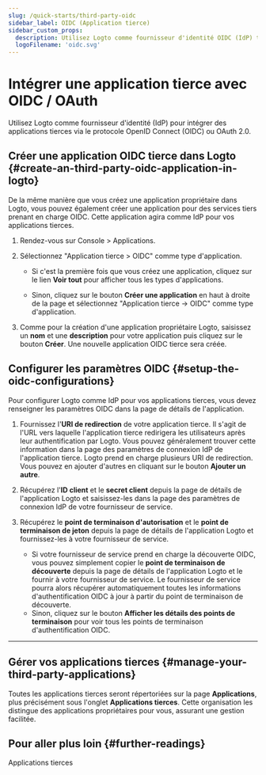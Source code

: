 ```yaml
---
slug: /quick-starts/third-party-oidc
sidebar_label: OIDC (Application tierce)
sidebar_custom_props:
  description: Utilisez Logto comme fournisseur d'identité OIDC (IdP) tiers pour votre application.
  logoFilename: 'oidc.svg'
---
```



# Intégrer une application tierce avec OIDC / OAuth

Utilisez Logto comme fournisseur d'identité (IdP) pour intégrer des applications tierces via le protocole OpenID Connect (OIDC) ou OAuth 2.0.

## Créer une application OIDC tierce dans Logto \{#create-an-third-party-oidc-application-in-logto}

De la même manière que vous créez une application propriétaire dans Logto, vous pouvez également créer une application pour des services tiers prenant en charge OIDC. Cette application agira comme IdP pour vos applications tierces.

1. Rendez-vous sur <CloudLink to="/applications">Console > Applications</CloudLink>.

2. Sélectionnez "Application tierce > OIDC" comme type d'application.

   - Si c'est la première fois que vous créez une application, cliquez sur le lien **Voir tout** pour afficher tous les types d'applications.

   - Sinon, cliquez sur le bouton **Créer une application** en haut à droite de la page et sélectionnez "Application tierce -> OIDC" comme type d'application.

3. Comme pour la création d'une application propriétaire Logto, saisissez un **nom** et une **description** pour votre application puis cliquez sur le bouton **Créer**. Une nouvelle application OIDC tierce sera créée.

## Configurer les paramètres OIDC \{#setup-the-oidc-configurations}

Pour configurer Logto comme IdP pour vos applications tierces, vous devez renseigner les paramètres OIDC dans la page de détails de l'application.

1. Fournissez l'**URI de redirection** de votre application tierce. Il s'agit de l'URL vers laquelle l'application tierce redirigera les utilisateurs après leur authentification par Logto. Vous pouvez généralement trouver cette information dans la page des paramètres de connexion IdP de l'application tierce. Logto prend en charge plusieurs URI de redirection. Vous pouvez en ajouter d'autres en cliquant sur le bouton **Ajouter un autre**.

2. Récupérez l'**ID client** et le **secret client** depuis la page de détails de l'application Logto et saisissez-les dans la page des paramètres de connexion IdP de votre fournisseur de service.

3. Récupérez le **point de terminaison d'autorisation** et le **point de terminaison de jeton** depuis la page de détails de l'application Logto et fournissez-les à votre fournisseur de service.

   - Si votre fournisseur de service prend en charge la découverte OIDC, vous pouvez simplement copier le **point de terminaison de découverte** depuis la page de détails de l'application Logto et le fournir à votre fournisseur de service. Le fournisseur de service pourra alors récupérer automatiquement toutes les informations d'authentification OIDC à jour à partir du point de terminaison de découverte.
   - Sinon, cliquez sur le bouton **Afficher les détails des points de terminaison** pour voir tous les points de terminaison d'authentification OIDC.

---

<QuickStartsReference />

## Gérer vos applications tierces \{#manage-your-third-party-applications}

Toutes les applications tierces seront répertoriées sur la page **Applications**, plus précisément sous l'onglet **Applications tierces**. Cette organisation les distingue des applications propriétaires pour vous, assurant une gestion facilitée.

## Pour aller plus loin \{#further-readings}

<Url href="/integrate-logto/third-party-applications">Applications tierces</Url>
